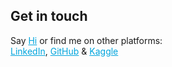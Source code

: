 ## Get in touch
Say <a href="mailto:caio.fleury.r@gmail.com" target="_blank" style="color:#00a5dd;">Hi</a> or find me on other platforms:<br /><a href="https://www.linkedin.com/in/caio-fleury/" target="_blank" style="color:#00a5dd;">LinkedIn</a>, <a href="https://github.com/CaioF" target="_blank" style="color:#00a5dd;">GitHub</a> & <a href="https://www.kaggle.com/caiofleury" target="_blank" style="color:#00a5dd;">Kaggle</a>